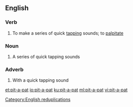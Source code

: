 ==English==

===Verb===
{{en-verb|pit-a-patt}}

# To make a series of quick [[tapping]] sounds; to [[palpitate]]

===Noun===
{{en-noun}}

# A series of quick tapping sounds

===Adverb===
{{en-adv|-}}

# With a quick tapping sound

[[Category:English reduplications]]

[[et:pit-a-pat]]
[[io:pit-a-pat]]
[[ku:pit-a-pat]]
[[ml:pit-a-pat]]
[[vi:pit-a-pat]]